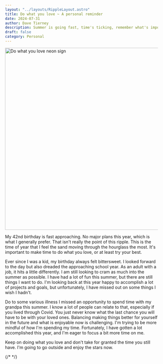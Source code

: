 ```yaml
---
layout: "../layouts/RippleLayout.astro"
title: Do what you love ~ A personal reminder
date: 2024-07-31
author: Dave Tierney
description: Summer is going fast, time's ticking, remember what's important.
draft: false
category: Personal
---
```



<Image
  src={doLove}
  alt="Do what you love neon sign"
  height="600"
  width="1200"
/>

My 42nd birthday is fast approaching. No major plans this year, which is what I generally prefer. That isn't really the point of this ripple. This is the time of year that I feel the sand moving through the hourglass the most. It's important to make time to do what you love, or at least try your best.

Ever since I was a kid, my birthday always felt bittersweet. I looked forward to the day but also dreaded the approaching school year. As an adult with a job, it hits a little differently. I am still looking to cram as much into the summer as possible. I have had a lot of fun this summer, but there are still things I want to do. I'm looking back at this year happy to accomplish a lot of projects and goals, but unfortunately, I have missed out on some things I wish I hadn't.

Do to some various illness I missed an opportunity to spend time with my grandpa this summer. I know a lot of people can relate to that, especially if you lived through Covid. You just never know what the last chance you will have to be with your loved ones. Balancing making things better for yourself in the future and what is enjoyable now is challenging. I'm trying to be more mindful of how I'm spending my time. Fortunately, I have gotten a lot accomplished this year, and I'm eager to focus a bit more time on me.

Keep on doing what you love and don't take for granted the time you still have. I'm going to go outside and enjoy the stars now.

{/* <a href="" target="_blank" rel="noopener" className="whitespace-nowrap underline decoration-neon transition hover:text-neon"></a> */}
